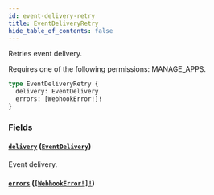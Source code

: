 ```yaml
---
id: event-delivery-retry
title: EventDeliveryRetry
hide_table_of_contents: false
---
```


Retries event delivery.

Requires one of the following permissions: MANAGE_APPS.

```graphql
type EventDeliveryRetry {
  delivery: EventDelivery
  errors: [WebhookError!]!
}
```

### Fields

#### [`delivery`](#) ([`EventDelivery`](../../../developer/api-reference/objects/event-delivery))

Event delivery.

#### [`errors`](#) ([`[WebhookError!]!`](../../../developer/api-reference/objects/webhook-error))
